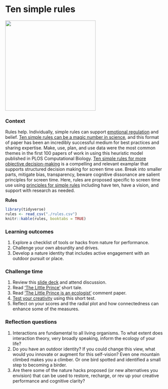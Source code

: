 # Ten simple rules {#rules}  

![](./rules.png){width=3in}   

### Context {-}  
Rules help. Individually, simple rules can support [emotional regulation](https://psycnet.apa.org/doiLanding?doi=10.1037%2Fcap0000142) and belief. [Ten simple rules can be a magic number in science](https://journals.plos.org/ploscompbiol/article?id=10.1371/journal.pcbi.1006670), and this format of paper has been an incredibly successful medium for best practices and sharing expertise. Make, use, plan, and use data were the most common themes in the first 100 papers  of work in using this heuristic model published in PLOS Computational Biology. [Ten simple rules for more objective decision-making](https://journals.plos.org/ploscompbiol/article?id=10.1371/journal.pcbi.1007706) is a compelling and relevant examplar that supports structured decision making for screen time use. Break into smaller parts, mitigate bias, transparency, beware cognitive dissonance are salient principles for screen time. Here, rules are proposed specific to screen time use using [principles for simple rules](https://journals.plos.org/ploscompbiol/article?id=10.1371/journal.pcbi.1003858) including have ten, have a vision, and support with research as needed.  

**Rules**  

```r
library(tidyverse)
rules <- read_csv("./rules.csv")
knitr::kable(rules, booktabs = TRUE)

```



### Learning outcomes {-}  
1. Explore a checklist of tools or hacks from nature for performance.   
2. Challenge your own absurdity and drives.     
3. Develop a nature identity that includes active engagement with an outdoor pursuit or place.    

### Challenge time {-}  
1. Review this [slide deck](https://figshare.com/articles/presentation/Nature_hacks_for_life/16878808) and attend discussion.  
2. Read ['The Little Prince'](https://www.goodreads.com/book/show/157993.The_Little_Prince) short tale.    
2. Read ['The Little Prince is an ecologist'](https://ojs.library.queensu.ca/index.php/IEE/article/view/15122) comment paper.  
3. [Test your creativity](http://www.testmycreativity.com) using this short test.  
4. Reflect on your scores and the radial plot and how connectedness can enhance some of the measures.      


### Reflection questions {-}  
1. Interactions are fundamental to all living organisms. To what extent does interaction theory, very broadly speaking, inform the ecology of your life?   
2. Do you have an outdoor identity?  If you could change this view, what would you innovate or augment for this self-vision? Even one mountain climbed makes you a climber. Or one bird spotted and identified a small step to becoming a birder.    
3. Are there some of the nature hacks proposed (or new alternatives you envision) that can be used to restore, recharge, or rev up your creative performance and cognitive clarity?    
